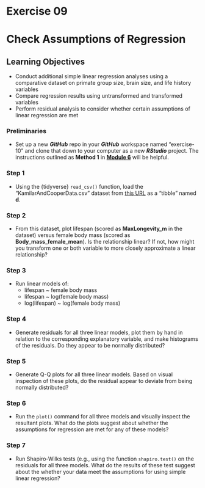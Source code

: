 # Exercise 09 {.unnumbered}

# Check Assumptions of Regression {.unnumbered}

## Learning Objectives {.unnumbered}

- Conduct additional simple linear regression analyses using a comparative dataset on primate group size, brain size, and life history variables
- Compare regression results using untransformed and transformed variables
- Perform residual analysis to consider whether certain assumptions of linear regression are met

### Preliminaries {.unnumbered}

- Set up a new ***GitHub*** repo in your ***GitHub*** workspace named "exercise-10" and clone that down to your computer as a new ***RStudio*** project. The instructions outlined as **Method 1** in [**Module 6**](#module-06) will be helpful.

### Step 1 {.unnumbered}

- Using the {tidyverse} `read_csv()` function, load the "KamilarAndCooperData.csv" dataset from [this URL](https://raw.githubusercontent.com/difiore/ada-datasets/main/KamilarAndCooperData.csv) as a "tibble" named **d**.

### Step 2 {.unnumbered}

- From this dataset, plot lifespan (scored as **MaxLongevity_m** in the dataset) versus female body mass (scored as **Body_mass_female_mean**). Is the relationship linear? If not, how might you transform one or both variable to more closely approximate a linear relationship?

### Step 3 {.unnumbered}

- Run linear models of:
  - lifespan ~ female body mass
  - lifespan ~ log(female body mass)
  - log(lifespan) ~ log(female body mass)

### Step 4 {.unnumbered}

- Generate residuals for all three linear models, plot them by hand in relation to the corresponding explanatory variable, and make histograms of the residuals. Do they appear to be normally distributed?

### Step 5 {.unnumbered}

- Generate Q-Q plots for all three linear models. Based on visual inspection of these plots, do the residual appear to deviate from being normally distributed?

### Step 6 {.unnumbered}

- Run the `plot()` command for all three models and visually inspect the resultant plots. What do the plots suggest about whether the assumptions for regression are met for any of these models?

### Step 7 {.unnumbered}

- Run Shapiro-Wilks tests (e.g., using the function `shapiro.test()` on the residuals for all three models. What do the results of these test suggest about the whether your data meet the assumptions for using simple linear regression?

